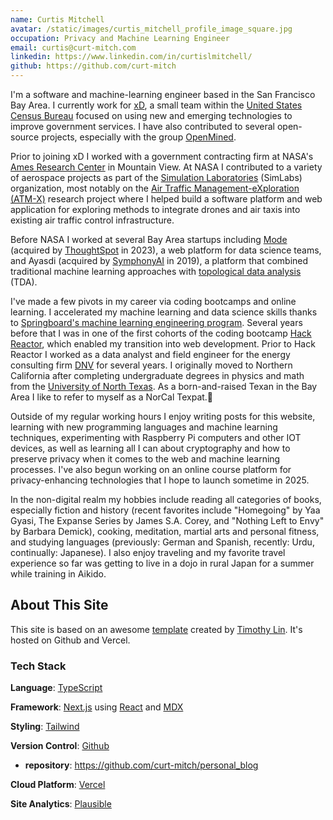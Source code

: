 ```yaml
---
name: Curtis Mitchell
avatar: /static/images/curtis_mitchell_profile_image_square.jpg
occupation: Privacy and Machine Learning Engineer
email: curtis@curt-mitch.com
linkedin: https://www.linkedin.com/in/curtislmitchell/
github: https://github.com/curt-mitch
---
```


I'm a software and machine-learning engineer based in the San Francisco Bay Area. I currently work for [xD](https://www.xd.gov/), a small team within the [United States Census Bureau](https://www.census.gov/) focused on using new and emerging technologies to improve government services. I have also contributed to several open-source projects, especially with the group [OpenMined](https://www.openmined.org/).

Prior to joining xD I worked with a government contracting firm at NASA's [Ames Research Center](https://www.nasa.gov/ames) in Mountain View. At NASA I contributed to a variety of aerospace projects as part of the [Simulation Laboratories](https://www.nasa.gov/simlabs/) (SimLabs) organization, most notably on the [Air Traffic Management-eXploration (ATM-X)](https://www.nasa.gov/aeroresearch/programs/aosp/atm-x) research project where I helped build a software platform and web application for exploring methods to integrate drones and air taxis into existing air traffic control infrastructure.

Before NASA I worked at several Bay Area startups including [Mode](https://mode.com/) (acquired by [ThoughtSpot](https://www.thoughtspot.com/) in 2023), a web platform for data science teams, and Ayasdi (acquired by [SymphonyAI](https://www.symphonyai.com/) in 2019), a platform that combined traditional machine learning approaches with [topological data analysis](https://en.wikipedia.org/wiki/Topological_data_analysis) (TDA).

I've made a few pivots in my career via coding bootcamps and online learning. I accelerated my machine learning and data science skills thanks to [Springboard's machine learning engineering program](https://www.springboard.com/courses/ai-machine-learning-career-track/). Several years before that I was in one of the first cohorts of the coding bootcamp [Hack Reactor](https://www.galvanize.com/hack-reactor/), which enabled my transition into web development. Prior to Hack Reactor I worked as a data analyst and field engineer for the energy consulting firm [DNV](https://www.dnv.com/) for several years. I originally moved to Northern California after completing undergraduate degrees in physics and math from the [University of North Texas](https://www.unt.edu/). As a born-and-raised Texan in the Bay Area I like to refer to myself as a NorCal Texpat.🤠

Outside of my regular working hours I enjoy writing posts for this website, learning with new programming languages and machine learning techniques, experimenting with Raspberry Pi computers and other IOT devices, as well as learning all I can about cryptography and how to preserve privacy when it comes to the web and machine learning processes. I've also begun working on an online course platform for privacy-enhancing technologies that I hope to launch sometime in 2025.

In the non-digital realm my hobbies include reading all categories of books, especially fiction and history (recent favorites include "Homegoing" by Yaa Gyasi, The Expanse Series by James S.A. Corey, and "Nothing Left to Envy" by Barbara Demick), cooking, meditation, martial arts and personal fitness, and studying languages (previously: German and Spanish, recently: Urdu, continually: Japanese). I also enjoy traveling and my favorite travel experience so far was getting to live in a dojo in rural Japan for a summer while training in Aikido.

## About This Site

This site is based on an awesome [template](https://github.com/timlrx/tailwind-nextjs-starter-blog) created by [Timothy Lin](https://github.com/timlrx). It's hosted on Github and Vercel.

### Tech Stack

**Language**: [TypeScript](https://www.typescriptlang.org/)

**Framework**: [Next.js](https://nextjs.org/) using [React](https://react.dev/) and [MDX](https://mdxjs.com/)

**Styling**: [Tailwind](https://tailwindcss.com/)

**Version Control**: [Github](github.com/)

- **repository**: https://github.com/curt-mitch/personal_blog

**Cloud Platform**: [Vercel](vercel.com/)

**Site Analytics**: [Plausible](https://plausible.io/)
